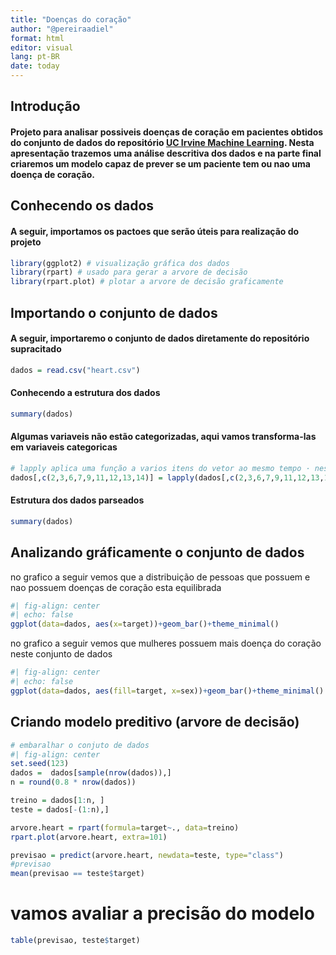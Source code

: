 ```yaml
---
title: "Doenças do coração"
author: "@pereiraadiel"
format: html
editor: visual
lang: pt-BR
date: today
---
```


## Introdução

#### Projeto para analisar possiveis doenças de coração em pacientes obtidos do conjunto de dados do repositório [UC Irvine Machine Learning](http://archive.ics.uci.edu/dataset/45/heart+disease). Nesta apresentação trazemos uma análise descritiva dos dados e na parte final criaremos um modelo capaz de prever se um paciente tem ou nao uma doença de coração.

## Conhecendo os dados

#### A seguir, importamos os pactoes que serão úteis para realização do projeto

```r
library(ggplot2) # visualização gráfica dos dados
library(rpart) # usado para gerar a arvore de decisão
library(rpart.plot) # plotar a arvore de decisão graficamente
```

## Importando o conjunto de dados

#### A seguir, importaremo o conjunto de dados diretamente do repositório supracitado

```r
dados = read.csv("heart.csv")
```

#### Conhecendo a estrutura dos dados

```r
summary(dados)
```

#### Algumas variaveis não estão categorizadas, aqui vamos transforma-las em variaveis categoricas

```r
# lapply aplica uma função a varios itens do vetor ao mesmo tempo · neste caso aplicando factor nas colunas selecionadas
dados[,c(2,3,6,7,9,11,12,13,14)] = lapply(dados[,c(2,3,6,7,9,11,12,13,14)], factor)
```

#### Estrutura dos dados parseados

```r
summary(dados)
```

## Analizando gráficamente o conjunto de dados

no grafico a seguir vemos que a distribuição de pessoas que possuem e nao possuem doenças de coração esta equilibrada

```r
#| fig-align: center
#| echo: false
ggplot(data=dados, aes(x=target))+geom_bar()+theme_minimal()
```

no grafico a seguir vemos que mulheres possuem mais doença do coração neste conjunto de dados

```r
#| fig-align: center
#| echo: false
ggplot(data=dados, aes(fill=target, x=sex))+geom_bar()+theme_minimal()
```

## Criando modelo preditivo (arvore de decisão)

```r
# embaralhar o conjuto de dados
#| fig-align: center
set.seed(123)
dados =  dados[sample(nrow(dados)),]
n = round(0.8 * nrow(dados))

treino = dados[1:n, ]
teste = dados[-(1:n),]

arvore.heart = rpart(formula=target~., data=treino)
rpart.plot(arvore.heart, extra=101)

previsao = predict(arvore.heart, newdata=teste, type="class")
#previsao
mean(previsao == teste$target)
```

# vamos avaliar a precisão do modelo

```r
table(previsao, teste$target)
```
